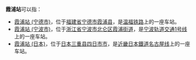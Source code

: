 '''霞浦站'''可以指：
* [[霞浦站_(福建)|霞浦站 (宁德市)]]，位于[[福建省|福建省]][[宁德市|宁德市]][[霞浦县|霞浦县]]，是[[温福铁路|温福铁路]]上的一座车站。
* [[霞浦站_(宁波市)|霞浦站 (宁波市)]]，位于[[浙江省|浙江省]][[宁波市|宁波市]][[北仑区|北仑区]][[霞浦街道|霞浦街道]]，是[[宁波轨道交通|宁波轨道交通]][[宁波轨道交通1号线|1号线]]上的一座车站。
* [[霞浦站_(日本)|霞浦站 (日本)]]，位于[[日本|日本]][[三重县|三重县]][[四日市市|四日市市]]，是[[近畿日本鐵道|近畿日本鐵道]][[名古屋线|名古屋线]]上的一座车站。

{{disambig|XiaP|cat=三字车站名消歧义}}